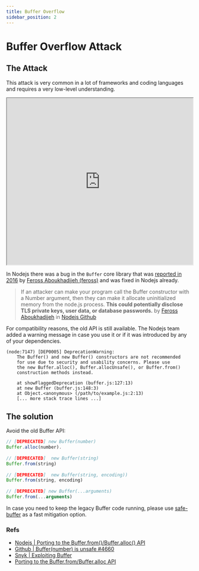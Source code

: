 ```yaml
---
title: Buffer Overflow
sidebar_position: 2
---
```


# Buffer Overflow Attack

## The Attack

This attack is very common in a lot of frameworks and coding languages and requires a very low-level understanding.


<iframe width="100%" height="450"
src="https://www.youtube.com/embed/1S0aBV-Waeo">
</iframe>


In Nodejs there was a bug in the `Buffer` core library that was [reported in 2016](https://github.com/nodejs/node/issues/4660#issue-126343377) by [Feross Aboukhadijeh (feross)](https://twitter.com/feross) and was fixed in Nodejs already.

> If an attacker can make your program call the Buffer constructor with a Number argument, then they can make it allocate uninitialized memory from the node.js process. **This could potentially disclose TLS private keys, user data, or database passwords.**
> by [Feross Aboukhadijeh](https://github.com/feross) in [Nodejs Github](https://github.com/nodejs/node/issues/4660#issue-126343377)

For compatibility reasons, the old API is still available. The Nodejs team added a warning message in case you use it or if it was introduced by any of your dependencies.

```
(node:7147) [DEP0005] DeprecationWarning: 
	The Buffer() and new Buffer() constructors are not recommended 
    for use due to security and usability concerns. Please use 
    the new Buffer.alloc(), Buffer.allocUnsafe(), or Buffer.from() 
	construction methods instead.
    
    at showFlaggedDeprecation (buffer.js:127:13)
    at new Buffer (buffer.js:148:3)
    at Object.<anonymous> (/path/to/example.js:2:13)
    [... more stack trace lines ...]
```


## The solution

Avoid the old Buffer API:

```js
// [DEPRECATED] new Buffer(number) 
Buffer.alloc(number).
 
// [DEPRECATED]  new Buffer(string) 
Buffer.from(string) 
 
// [DEPRECATED]  new Buffer(string, encoding))
Buffer.from(string, encoding)
 
// [DEPRECATED] new Buffer(...arguments) 
Buffer.from(...arguments)
```

In case you need to keep the legacy Buffer code running, please use [safe-buffer](https://www.npmjs.com/package/safe-buffer) as a fast mitigation option.


### Refs

- [Nodejs | Porting to the Buffer.from()/Buffer.alloc() API](https://nodejs.org/fr/docs/guides/buffer-constructor-deprecation/)
- [Github | Buffer(number) is unsafe #4660](https://github.com/nodejs/node/issues/4660)
- [Snyk | Exploiting Buffer](https://snyk.io/blog/exploiting-buffer/)
- [Porting to the Buffer.from/Buffer.alloc API](https://github.com/ChALkeR/safer-buffer/blob/master/Porting-Buffer.md#faq)

